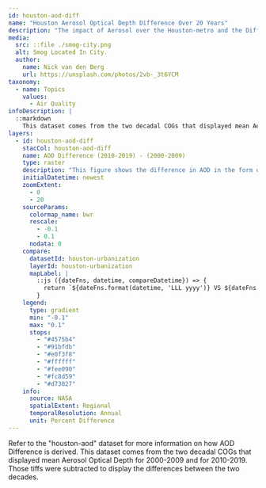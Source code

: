 ```yaml
---
id: houston-aod-diff
name: "Houston Aerosol Optical Depth Difference Over 20 Years"
description: "The impact of Aerosol over the Houston-metro and the Difference Over 20 Years"
media:
  src: ::file ./smog-city.png
  alt: Smog Located In City.
  author:
    name: Nick van den Berg
    url: https://unsplash.com/photos/2vb-_3t6YCM
taxonomy:
  - name: Topics
    values:
      - Air Quality
infoDescription: |
  ::markdown
    This dataset comes from the two decadal COGs that displayed mean Aerosol Optical Depth for 2000-2009 and for 2010-2019. Those tiffs were subtracted to display the differences between the two decades.
layers:
  - id: houston-aod-diff
    stacCol: houston-aod-diff
    name: AOD Difference (2010-2019) - (2000-2009)
    type: raster
    description: "This figure shows the difference in AOD in the form of a raster when subtracting the two decades from the original AOD Dataset"
    initialDatetime: newest
    zoomExtent:
      - 0
      - 20
    sourceParams:
      colormap_name: bwr
      rescale:
        - -0.1
        - 0.1
      nodata: 0
    compare:
      datasetId: houston-urbanization
      layerId: houston-urbanization
      mapLabel: |
        ::js ({dateFns, datetime, compareDatetime}) => {
          return `${dateFns.format(datetime, 'LLL yyyy')} VS ${dateFns.format(compareDatetime, 'LLL yyyy')}`;
        }
    legend:
      type: gradient
      min: "-0.1"
      max: "0.1"
      stops:
        - "#4575b4"
        - "#91bfdb"
        - "#e0f3f8"
        - "#ffffff"
        - "#fee090"
        - "#fc8d59"
        - "#d73027"
    info:
      source: NASA
      spatialExtent: Regional
      temporalResolution: Annual
      unit: Percent Difference
---
```


<Block>
  <Prose>

  Refer to the "houston-aod" dataset for more information on how AOD Difference is derived. This dataset comes from the two decadal COGs that displayed mean Aerosol Optical Depth for 2000-2009 and for 2010-2019. Those tiffs were subtracted to display the differences between the two decades.


  </Prose>
</Block>


